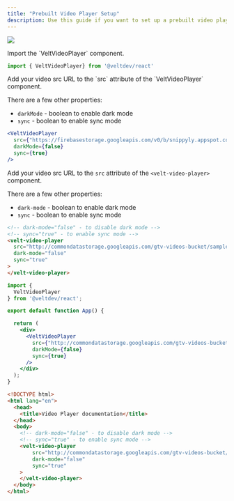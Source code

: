 ```yaml
---
title: "Prebuilt Video Player Setup"
description: Use this guide if you want to set up a prebuilt video player from our SDK with collaborative features built in.
---
```


![](/gifs/video-comment.gif)

<Tabs>

<Tab title="React / Next.js">

<Steps>

<Step title="Import VeltVideoPlayer component">
Import the `VeltVideoPlayer` component.

```jsx
import { VeltVideoPlayer} from '@veltdev/react'
```
</Step>

<Step title="Add src to VeltVideoPlayer">
Add your video src URL to the `src` attribute of the `VeltVideoPlayer` component.

There are a few other properties:
 - `darkMode` - boolean to enable dark mode
 - `sync` - boolean to enable sync mode

```jsx
<VeltVideoPlayer 
  src={"https://firebasestorage.googleapis.com/v0/b/snippyly.appspot.com/o/external%2Fvelt.mp4?alt=media&token=d8af2697-c797-4610-b886-ca510b231097"} 
  darkMode={false}
  sync={true}
/>
```

</Step>

</Steps>






</Tab>


<Tab title="HTML / Other Frameworks">

Add your video src URL to the `src` attribute of the `<velt-video-player>` component.

There are a few other properties:
 - `dark-mode` - boolean to enable dark mode
 - `sync` - boolean to enable sync mode


```html
<!-- dark-mode="false" - to disable dark mode -->
<!-- sync="true" - to enable sync mode -->
<velt-video-player 
  src="http://commondatastorage.googleapis.com/gtv-videos-bucket/sample/Sintel.mp4"
  dark-mode="false"
  sync="true"
>
</velt-video-player>

```

</Tab>

</Tabs>

<RequestExample>


```jsx React / Next.js
import {
  VeltVideoPlayer
} from '@veltdev/react';

export default function App() {

  return (
    <div>
      <VeltVideoPlayer 
        src={"http://commondatastorage.googleapis.com/gtv-videos-bucket/sample/Sintel.mp4"} 
        darkMode={false}
        sync={true}
      />
    </div>
  );
}
```

```html HTML
<!DOCTYPE html>
<html lang="en">
  <head>
    <title>Video Player documentation</title>
  </head>
  <body>
    <!-- dark-mode="false" - to disable dark mode -->
    <!-- sync="true" - to enable sync mode -->
    <velt-video-player 
        src="http://commondatastorage.googleapis.com/gtv-videos-bucket/sample/Sintel.mp4"
        dark-mode="false"
        sync="true"
    >
    </velt-video-player>
  </body>
</html>

```

</RequestExample>
